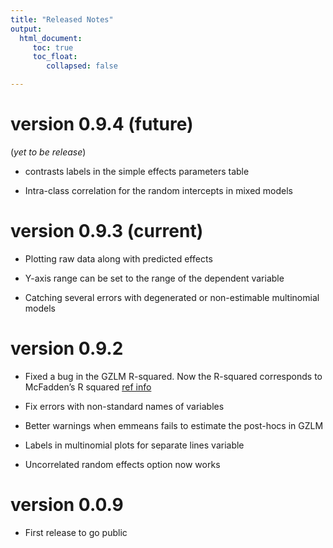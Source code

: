 ```yaml
---
title: "Released Notes"
output: 
  html_document:
     toc: true
     toc_float:
        collapsed: false

---
```


#  version 0.9.4 (future)

(_yet to be release_)

* contrasts labels in the simple effects parameters table

* Intra-class correlation for the random intercepts in mixed models
  
#  version 0.9.3 (current)


* Plotting raw data along with predicted effects

* Y-axis range can be set to the range of the dependent variable 

* Catching several errors with degenerated or non-estimable multinomial models

  

#  version 0.9.2 


* Fixed a bug in the GZLM R-squared. Now the R-squared corresponds to McFadden’s R squared [ref info](https://stats.idre.ucla.edu/other/mult-pkg/faq/general/faq-what-are-pseudo-r-squareds/)

* Fix errors with  non-standard names of variables

* Better warnings when emmeans fails to estimate the post-hocs in GZLM

* Labels in multinomial plots for separate lines variable

* Uncorrelated random effects option now works

# version 0.0.9

* First release to go public
